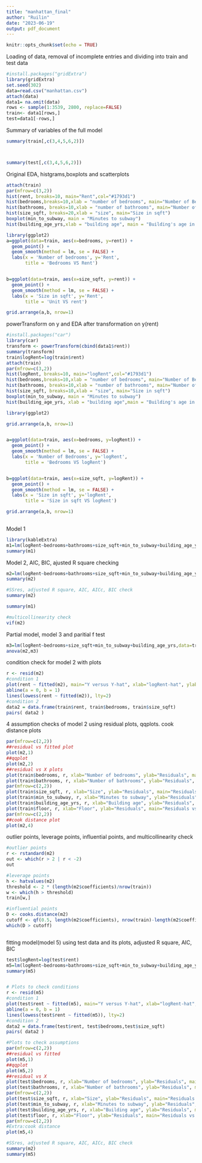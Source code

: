 ```yaml
---
title: "manhattan_final"
author: "Ruilin"
date: "2023-06-19"
output: pdf_document
---
```


```r
knitr::opts_chunk$set(echo = TRUE)
```


Loading of data, removal of incomplete entries and dividing into
train and test data

```r
#install.packages("gridExtra")
library(gridExtra)
set.seed(302)
data=read.csv("manhattan.csv")
attach(data)
data1= na.omit(data)
rows <- sample(1:3539, 2800, replace=FALSE) 
train<- data1[rows,]
test=data1[-rows,]
```

Summary of variables of the full model

```r


summary(train[,c(3,4,5,6,2)])



summary(test[,c(3,4,5,6,2)])


```

Original EDA, histgrams,boxplots and scatterplots
```r


attach(train)
par(mfrow=c(3,2))
hist(rent, breaks=10, main="Rent",col="#1793d1")
hist(bedrooms,breaks=10,xlab = "number of bedrooms", main="Number of Bedrooms")
hist(bathrooms, breaks=10,xlab = "number of bathrooms", main="Number of Bathrooms")
hist(size_sqft, breaks=20,xlab = "size", main="Size in sqft")
boxplot(min_to_subway, main = "Minutes to subway")
hist(building_age_yrs,xlab = "building age", main = "Building's age in years")

library(ggplot2)
a=ggplot(data=train, aes(x=bedrooms, y=rent)) + 
  geom_point() + 
  geom_smooth(method = lm, se = FALSE) + 
  labs(x = 'Number of bedrooms', y='Rent', 
       title = 'Bedrooms VS Rent')


b=ggplot(data=train, aes(x=size_sqft, y=rent)) + 
  geom_point() + 
  geom_smooth(method = lm, se = FALSE) + 
  labs(x = 'Size in sqft', y='Rent', 
       title = 'Unit VS rent')

grid.arrange(a,b, nrow=1)
```

powerTransform on y and EDA after transformation on y(rent)
```r
#install.packages("car")
library(car)
transform <- powerTransform(cbind(data1$rent))
summary(transform)
train$logRent=log(train$rent)
attach(train)
par(mfrow=c(3,2))
hist(logRent, breaks=10, main="logRent",col="#1793d1")
hist(bedrooms,breaks=10,xlab = "number of bedrooms", main="Number of Bedrooms")
hist(bathrooms, breaks=10,xlab = "number of bathrooms", main="Number of Bathrooms")
hist(size_sqft, breaks=10,xlab = "size", main="Size in sqft")
boxplot(min_to_subway, main = "Minutes to subway")
hist(building_age_yrs, xlab = "building age",main = "Building's age in years")

library(ggplot2)

grid.arrange(a,b, nrow=1)


a=ggplot(data=train, aes(x=bedrooms, y=logRent)) + 
  geom_point() + 
  geom_smooth(method = lm, se = FALSE) + 
  labs(x = 'Number of Bedrooms', y='logRent', 
       title = 'Bedrooms VS logRent')


b=ggplot(data=train, aes(x=size_sqft, y=logRent)) + 
  geom_point() + 
  geom_smooth(method = lm, se = FALSE) + 
  labs(x = 'Size in sqft', y='logRent', 
       title = 'Size in sqft VS logRent')

grid.arrange(a,b, nrow=1)                            
                          
```
Model 1
```r

library(kableExtra)
m1=lm(logRent~bedrooms+bathrooms+size_sqft+min_to_subway+building_age_yrs+floor+building_age_yrs+has_dishwasher+has_doorman+has_elevator+has_gym+has_roofdeck,data=train)
summary(m1)

```
Model 2, AIC, BIC, ajusted R square checking
```r
m2=lm(logRent~bedrooms+bathrooms+size_sqft+min_to_subway+building_age_yrs+floor+building_age_yrs,data=train)
summary(m2)

#SSres, adjusted R square, AIC, AICc, BIC check
summary(m2)

summary(m1)

#multicollinearity check
vif(m2)
```
Partial model, model 3 and paritial f test
```r
m3=lm(logRent~bedrooms+size_sqft+min_to_subway+building_age_yrs,data=train)
anova(m2,m3)


```
condition check for model 2 with plots
```r
r <- resid(m2)
#condition 1
plot(rent ~ fitted(m2), main="Y versus Y-hat", xlab="logRent-hat", ylab="logRent")
abline(a = 0, b = 1)
lines(lowess(rent ~ fitted(m2)), lty=2)
#condition 2
data2 = data.frame(train$rent, train$bedrooms, train$size_sqft)
pairs( data2 )
```
4 assumption checks of model 2 using residual plots, qqplots. cook distance plots
```r
par(mfrow=c(2,2))
##residual vs fitted plot
plot(m2,1)
##qqplot
plot(m2,2)
##residual vs X plots
plot(train$bedrooms, r, xlab="Number of bedrooms", ylab="Residuals", main="Residuals vs x1")
plot(train$bathrooms, r, xlab="Number of bathrooms", ylab="Residuals", main="Residuals vs x2")
par(mfrow=c(2,2))
plot(train$size_sqft, r, xlab="Size", ylab="Residuals", main="Residuals vs x3")
plot(train$min_to_subway, r, xlab="Minutes to subway", ylab="Residuals", main="Residuals vs x4")
plot(train$building_age_yrs, r, xlab="Building age", ylab="Residuals", main="Residuals vs x5")
plot(train$floor, r, xlab="Floor", ylab="Residuals", main="Residuals vs x6")
par(mfrow=c(2,2))
##cook distance plot
plot(m2,4)
```
outlier points, leverage points, influential points, and multicollinearity check
```r
#outlier points
r <- rstandard(m2)
out <- which(r > 2 | r < -2)
out

#leverage points
h <- hatvalues(m2)
threshold <- 2 * (length(m2$coefficients)/nrow(train))
w <- which(h > threshold)
train[w,]

#influential points
D <- cooks.distance(m2)
cutoff <- qf(0.5, length(m2$coefficients), nrow(train)-length(m2$coefficients), lower.tail=T)
which(D > cutoff)



```
fitting model(model 5) using test data and its plots, adjusted R square, AIC, BIC
```r
test$logRent=log(test$rent)
m5=lm(logRent~bedrooms+bathrooms+size_sqft+min_to_subway+building_age_yrs+floor+building_age_yrs,data=test)
summary(m5)


# Plots to check conditions
r <- resid(m5)
#condition 1
plot(test$rent ~ fitted(m5), main="Y versus Y-hat", xlab="logRent-hat", ylab="logRent")
abline(a = 0, b = 1)
lines(lowess(test$rent ~ fitted(m5)), lty=2)
#condition 2
data2 = data.frame(test$rent, test$bedrooms,test$size_sqft)
pairs( data2 )

#Plots to check assumptions
par(mfrow=c(2,2))
##residual vs fitted
plot(m5,1)
##qqplot
plot(m5,2)
##residual vs X
plot(test$bedrooms, r, xlab="Number of bedrooms", ylab="Residuals", main="Residuals vs x1")
plot(test$bathrooms, r, xlab="Number of bathrooms", ylab="Residuals", main="Residuals vs x2")
par(mfrow=c(2,2))
plot(test$size_sqft, r, xlab="Size", ylab="Residuals", main="Residuals vs x3")
plot(test$min_to_subway, r, xlab="Minutes to subway", ylab="Residuals", main="Residuals vs x4")
plot(test$building_age_yrs, r, xlab="Building age", ylab="Residuals", main="Residuals vs x5")
plot(test$floor, r, xlab="Floor", ylab="Residuals", main="Residuals vs x6")
par(mfrow=c(2,2))
#Extra:cook distance
plot(m5,4)

#SSres, adjusted R square, AIC, AICc, BIC check
summary(m2)
summary(m5)

```

